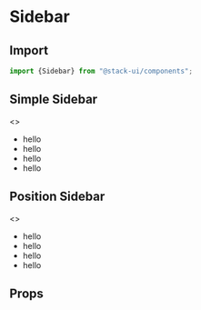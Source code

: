 
<Meta title="Components/Sidebar" component="Sidebar" />

<Story name="Import" />

# Sidebar

## Import

```jsx
import {Sidebar} from "@stack-ui/components";
```
## Simple Sidebar

<Preview withToolbar>
    <Story name="Simple">
        <>
        <Sidebar background="#ddd" >
        <ul>
        <li>hello</li>
        <li>hello</li><li>hello</li><li>hello</li>
        </ul>
        </Sidebar>
        </>
    </Story>
</Preview>

## Position Sidebar

<Preview withToolbar>
    <Story name="Position Sidebar">
        <>
        <Sidebar background="black" position="right" color="white">
        <ul>
        <li>hello</li>
        <li>hello</li><li>hello</li><li>hello</li>
        </ul>
        </Sidebar>
        </>
    </Story>
</Preview>

<Story name="Props" />

## Props

<Props of={SidebarTypes} />